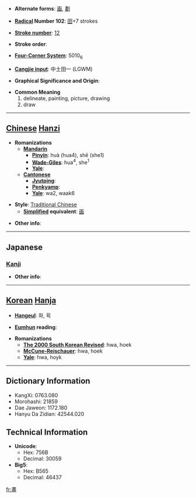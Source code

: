 * '''Alternate forms''': [[画]], [[劃]]

* '''[[Wiktionary:Chinese radical index| Radical]] Number 102''': [[Wiktionary:Chinese radical index 田|田]]+7 strokes

* '''[[Wiktionary:Chinese total strokes index|Stroke number]]''': [[Wiktionary:Chinese total strokes index 12|12]]

* '''Stroke order''': 

* '''[[Wiktionary:Chinese four corner index|Four-Corner System]]''': 5010<sub>6</sub>

* '''[[Wiktionary:Chinese Cangjie index|Cangjie input]]''': 中土田一 (LGWM)

* '''Graphical Significance and Origin''': 

* '''Common Meaning'''
*#delineate, painting, picture, drawing
*# draw


----

== [[Chinese]] [[Hanzi]] ==

* '''Romanizations'''
** '''[[Mandarin]]'''
*** '''[[Pinyin]]''': huà (hua4), shē (she1)
*** '''[[Wade-Giles]]''': hua<sup>4</sup>, she<sup>1</sup>
*** '''[[Yale]]''': 
** '''[[Cantonese]]'''
*** '''[[Jyutping]]''':
*** '''[[Penkyamp]]''': 
*** '''[[Yale]]''': wa2, waak6

* '''Style''': [[Traditional Chinese]] 
** '''[[Simplified Chinese|Simplified]] equivalent''': [[画]]

* '''Other info''': 

----

==Japanese==
===[[Kanji]]===
{{kanji|on readings=[[かく]] (kaku), [[が]] (ga), [[かい]] (kai)
|kun readings=[[かぎる]] (kagiru), [[はかる]] (hakaru), [[はかりごと]] (hakarigoto), [[かく]] (kaku)
}}

* '''Other info''':  

----

== [[Korean]] [[Hanja]] ==

* '''[[Hangeul]]''': 화, 획

* '''[[Eumhun]] reading''': 

* '''Romanizations'''
** '''[[The 2000 South Korean Revised Romanization|The 2000 South Korean Revised]]''': hwa, hoek
** '''[[McCune-Reischauer]]''': hwa, hoek
** '''[[Yale]]''': hwa, hoyk

----

== Dictionary Information ==

* KangXi: 0763.080
* Morohashi: 21859
* Dae Jaweon: 1172.180
* Hanyu Da Zidian: 42544.020

== Technical Information ==

* '''Unicode''':
** Hex: 756B
** Decimal: 30059
* '''Big5''':
** Hex: B565
** Decimal: 46437

[[fr:畫]]